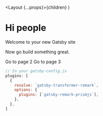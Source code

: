 

  <Layout {...props}>{children}</Layout>
)

# Hi people

Welcome to your new Gatsby site

Now go build something great.

<Link to="/page-2/">Go to page 2</Link>

<Link to="/page-3-generated-url/">Go to page 3</Link>

```javascript
// In your gatsby-config.js
plugins: [
  {
    resolve: `gatsby-transformer-remark`,
    options: {
      plugins: [`gatsby-remark-prismjs`],
    },
  },
]
```
